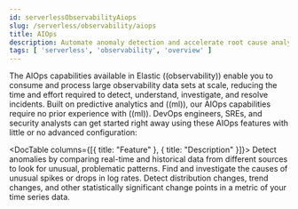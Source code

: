 ```yaml
---
id: serverlessObservabilityAiops
slug: /serverless/observability/aiops
title: AIOps
description: Automate anomaly detection and accelerate root cause analysis with AIOps.
tags: [ 'serverless', 'observability', 'overview' ]
---
```


<p><DocBadge template="technical preview" /></p>

The AIOps capabilities available in Elastic ((observability)) enable you to consume and process large observability data sets at scale, reducing the time and effort required to detect, understand, investigate, and resolve incidents.
Built on predictive analytics and ((ml)), our AIOps capabilities require no prior experience with ((ml)).
DevOps engineers, SREs, and security analysts can get started right away using these AIOps features with little or no advanced configuration:

<DocTable columns={[{ title: "Feature" }, { title: "Description" }]}>
    <DocRow>
        <DocCell><DocLink id="serverlessObservabilityAiopsDetectAnomalies" text="Anomaly detection"/></DocCell>
        <DocCell>Detect anomalies by comparing real-time and historical data from different sources to look for unusual, problematic patterns.</DocCell>
    </DocRow>
    <DocRow>
        <DocCell><DocLink id="serverlessObservabilityAiopsAnalyzeSpikes" text="Log rate analysis"/></DocCell>
        <DocCell>Find and investigate the causes of unusual spikes or drops in log rates.</DocCell>
    </DocRow>
    <DocRow>
        <DocCell><DocLink id="serverlessObservabilityAiopsDetectChangePoints" text="Change point detection"/></DocCell>
        <DocCell>Detect distribution changes, trend changes, and other statistically significant change points in a metric of your time series data.</DocCell>
    </DocRow>
</DocTable>
